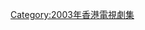 {{cat year nav
| year = 2003
| cat = 亞視電視劇集
| sortkey = 亞視電視劇集
| article = 亞視電視劇集
| in = 
}}
{{catmore|本港台電視劇集列表 (2003年)}}


[[Category:2003年香港電視劇集|Category:2003年香港電視劇集]]